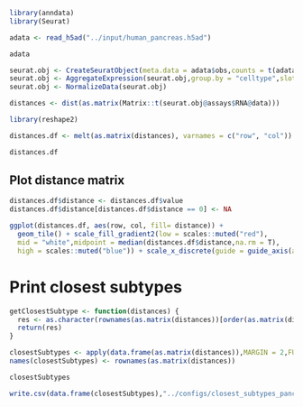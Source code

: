 ```r
library(anndata)
library(Seurat)
```
```r
adata <- read_h5ad("../input/human_pancreas.h5ad")

adata
```

```r
seurat.obj <- CreateSeuratObject(meta.data = adata$obs,counts = t(adata$layers['counts']))
seurat.obj <- AggregateExpression(seurat.obj,group.by = "celltype",slot = "counts",return.seurat = T)
seurat.obj <- NormalizeData(seurat.obj)

distances <- dist(as.matrix(Matrix::t(seurat.obj@assays$RNA@data)))

library(reshape2)

distances.df <- melt(as.matrix(distances), varnames = c("row", "col"))

distances.df

```
## Plot distance matrix
```r
distances.df$distance <- distances.df$value
distances.df$distance[distances.df$distance == 0] <- NA

ggplot(distances.df, aes(row, col, fill= distance)) + 
  geom_tile() + scale_fill_gradient2(low = scales::muted("red"),
  mid = "white",midpoint = median(distances.df$distance,na.rm = T),
  high = scales::muted("blue")) + scale_x_discrete(guide = guide_axis(angle=45)) + xlab("") + ylab("")
```




# Print closest subtypes 
```r
getClosestSubtype <- function(distances) {
  res <- as.character(rownames(as.matrix(distances))[order(as.matrix(distances)[,1])[2]])
  return(res)
}

closestSubtypes <- apply(data.frame(as.matrix(distances)),MARGIN = 2,FUN = getClosestSubtype)
names(closestSubtypes) <- rownames(as.matrix(distances))

closestSubtypes

write.csv(data.frame(closestSubtypes),"../configs/closest_subtypes_pancreas.csv")

```


